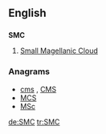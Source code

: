 ==English==

==={{initialism-old|en}}===
'''SMC'''

# {{galaxy}} [[w:Small Magellanic Cloud|Small Magellanic Cloud]]

===Anagrams===
* [[cms#English|cms]] , [[CMS#English|CMS]]
* [[MCS#English|MCS]]
* [[MSc#English|MSc]]

[[de:SMC]]
[[tr:SMC]]